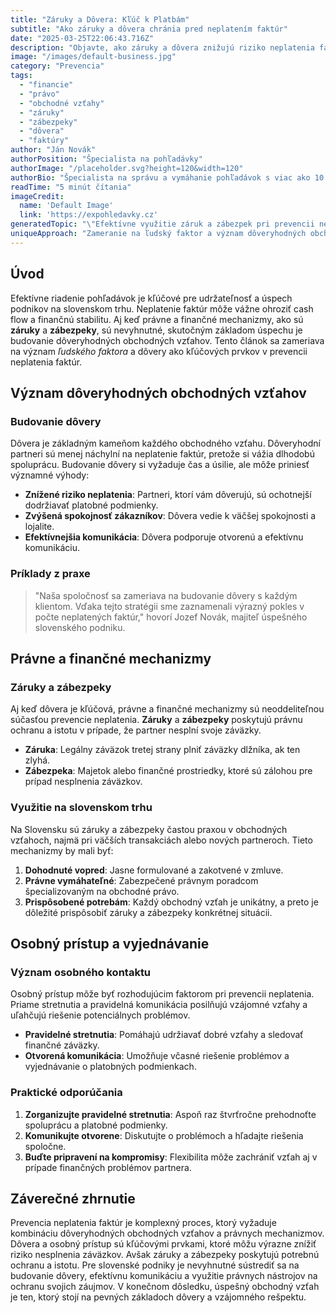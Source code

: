 ```yaml
---
title: "Záruky a Dôvera: Kľúč k Platbám"
subtitle: "Ako záruky a dôvera chránia pred neplatením faktúr"
date: "2025-03-25T22:06:43.716Z"
description: "Objavte, ako záruky a dôvera znižujú riziko neplatenia faktúr na Slovensku."
image: "/images/default-business.jpg"
category: "Prevencia"
tags:
  - "financie"
  - "právo"
  - "obchodné vzťahy"
  - "záruky"
  - "zábezpeky"
  - "dôvera"
  - "faktúry"
author: "Ján Novák"
authorPosition: "Špecialista na pohľadávky"
authorImage: "/placeholder.svg?height=120&width=120"
authorBio: "Špecialista na správu a vymáhanie pohľadávok s viac ako 10 rokmi skúseností v obore."
readTime: "5 minút čítania"
imageCredit:
  name: 'Default Image'
  link: 'https://expohledavky.cz'
generatedTopic: "\"Efektívne využitie záruk a zábezpek pri prevencii neplatenia faktúr na slovenskom trhu\""
uniqueApproach: "Zameranie na ľudský faktor a význam dôveryhodných obchodných vzťahov ako kľúčového prvku v prevencii neplatenia faktúr. Tento prístup zdôrazňuje, že zatiaľ čo právne a finančné mechanizmy sú nevyhnutné, skutočným základom úspechu je osobný prístup, ktorý buduje dôveru a podporuje vzájomný rešpekt medzi obchodnými partnermi."
---
```


## Úvod

Efektívne riadenie pohľadávok je kľúčové pre udržateľnosť a úspech podnikov na slovenskom trhu. Neplatenie faktúr môže vážne ohroziť cash flow a finančnú stabilitu. Aj keď právne a finančné mechanizmy, ako sú **záruky** a **zábezpeky**, sú nevyhnutné, skutočným základom úspechu je budovanie dôveryhodných obchodných vzťahov. Tento článok sa zameriava na význam *ľudského faktora* a dôvery ako kľúčových prvkov v prevencii neplatenia faktúr.

## Význam dôveryhodných obchodných vzťahov

### Budovanie dôvery

Dôvera je základným kameňom každého obchodného vzťahu. Dôveryhodní partneri sú menej náchylní na neplatenie faktúr, pretože si vážia dlhodobú spoluprácu. Budovanie dôvery si vyžaduje čas a úsilie, ale môže priniesť významné výhody:

- **Znížené riziko neplatenia**: Partneri, ktorí vám dôverujú, sú ochotnejší dodržiavať platobné podmienky.
- **Zvýšená spokojnosť zákazníkov**: Dôvera vedie k väčšej spokojnosti a lojalite.
- **Efektívnejšia komunikácia**: Dôvera podporuje otvorenú a efektívnu komunikáciu.

### Príklady z praxe

> "Naša spoločnosť sa zameriava na budovanie dôvery s každým klientom. Vďaka tejto stratégii sme zaznamenali výrazný pokles v počte neplatených faktúr," hovorí Jozef Novák, majiteľ úspešného slovenského podniku.

## Právne a finančné mechanizmy

### Záruky a zábezpeky

Aj keď dôvera je kľúčová, právne a finančné mechanizmy sú neoddeliteľnou súčasťou prevencie neplatenia. **Záruky** a **zábezpeky** poskytujú právnu ochranu a istotu v prípade, že partner nesplní svoje záväzky.

- **Záruka**: Legálny záväzok tretej strany plniť záväzky dlžníka, ak ten zlyhá.
- **Zábezpeka**: Majetok alebo finančné prostriedky, ktoré sú zálohou pre prípad nesplnenia záväzkov.

### Využitie na slovenskom trhu

Na Slovensku sú záruky a zábezpeky častou praxou v obchodných vzťahoch, najmä pri väčších transakciách alebo nových partneroch. Tieto mechanizmy by mali byť:

1. **Dohodnuté vopred**: Jasne formulované a zakotvené v zmluve.
2. **Právne vymáhateľné**: Zabezpečené právnym poradcom špecializovaným na obchodné právo.
3. **Prispôsobené potrebám**: Každý obchodný vzťah je unikátny, a preto je dôležité prispôsobiť záruky a zábezpeky konkrétnej situácii.

## Osobný prístup a vyjednávanie

### Význam osobného kontaktu

Osobný prístup môže byť rozhodujúcim faktorom pri prevencii neplatenia. Priame stretnutia a pravidelná komunikácia posilňujú vzájomné vzťahy a uľahčujú riešenie potenciálnych problémov.

- **Pravidelné stretnutia**: Pomáhajú udržiavať dobré vzťahy a sledovať finančné záväzky.
- **Otvorená komunikácia**: Umožňuje včasné riešenie problémov a vyjednávanie o platobných podmienkach.

### Praktické odporúčania

1. **Zorganizujte pravidelné stretnutia**: Aspoň raz štvrťročne prehodnoťte spoluprácu a platobné podmienky.
2. **Komunikujte otvorene**: Diskutujte o problémoch a hľadajte riešenia spoločne.
3. **Buďte pripravení na kompromisy**: Flexibilita môže zachrániť vzťah aj v prípade finančných problémov partnera.

## Záverečné zhrnutie

Prevencia neplatenia faktúr je komplexný proces, ktorý vyžaduje kombináciu dôveryhodných obchodných vzťahov a právnych mechanizmov. Dôvera a osobný prístup sú kľúčovými prvkami, ktoré môžu výrazne znížiť riziko nesplnenia záväzkov. Avšak záruky a zábezpeky poskytujú potrebnú ochranu a istotu. Pre slovenské podniky je nevyhnutné sústrediť sa na budovanie dôvery, efektívnu komunikáciu a využitie právnych nástrojov na ochranu svojich záujmov. V konečnom dôsledku, úspešný obchodný vzťah je ten, ktorý stojí na pevných základoch dôvery a vzájomného rešpektu.
